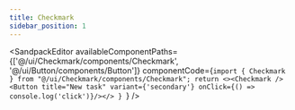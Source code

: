 ```yaml
---
title: Checkmark
sidebar_position: 1
---
```



<SandpackEditor
  availableComponentPaths={['@/ui/Checkmark/components/Checkmark', '@/ui/Button/components/Button']}
  componentCode={`import { Checkmark } from "@/ui/Checkmark/components/Checkmark";
 return <><Checkmark /><Button title="New task"
          variant={'secondary'}
          onClick={() => console.log('click')}/></>
}
`} 
/>